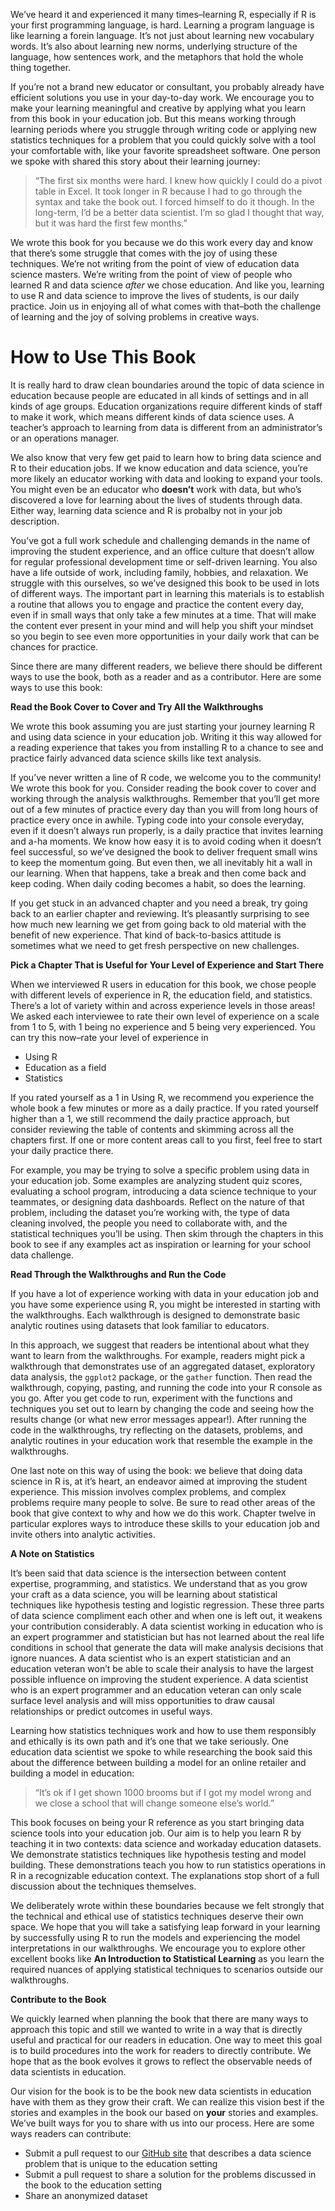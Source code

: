 We've heard it and experienced it many times--learning R, especially if R is your first programming language, is hard. Learning a program language is like learning a forein language. It's not just about learning new vocabulary words. It's also about learning new norms, underlying structure of the language, how sentences work, and the metaphors that hold the whole thing together. 

If you're not a brand new educator or consultant, you probably already have efficient solutions you use in your day-to-day work. We encourage you to make your learning meaningful and creative by applying what you learn from this book in your education job. But this means working through learning periods where you struggle through writing code or applying new statistics techniques for a problem that you could quickly solve with a tool your comfortable with, like your favorite spreadsheet software. One person we spoke with shared this story about their learning journey: 

>"The first six months were hard. I knew how quickly I could do a pivot table in Excel. It took longer in R because I had to go through the syntax and take the book out. I forced himself to do it though. In the long-term, I'd be a better data scientist. I'm so glad I thought that way, but it was hard the first few months."

We wrote this book for you because we do this work every day and know that there's some struggle that comes with the joy of using these techniques. We're not writing from the point of view of education data science masters. We're writing from the point of view of people who learned R and data science *after* we chose education. And like you, learning to use R and data science to improve the lives of students, is our daily practice. Join us in enjoying all of what comes with that--both the challenge of learning and the joy of solving problems in creative ways.

# How to Use This Book 

It is really hard to draw clean boundaries around the topic of data science in 
education because people are educated in all kinds of settings and in all kinds 
of age groups. Education organizations require different kinds of staff to 
make it work, which means different kinds of data science uses. A teacher's 
approach to learning from data is different from an administrator's or an 
operations manager.

We also know that very few get paid to learn how to bring data science and R to their education jobs. If we know education and data science, you're more likely an educator working with data and looking to expand your tools. You might even be an educator who **doesn't** work with data, but who's discovered a love for learning about the lives of students through data. Either way, learning data science and R is probalby not in your job description. 

You've got a full work schedule and challenging demands in the name of improving the student experience, and an office culture that doesn't allow for regular professional development time or self-driven learning. You also have a life outside of work, including family, hobbies, and relaxation. We struggle with this ourselves, so we've designed this book to be used in lots of different ways. The important part in learning this materials is to establish a routine that allows you to engage and practice the content every day, even if in small ways that only take a few minutes at a time. That will make the content ever present in your mind and will help you shift your mindset so you begin to see even more opportunities in your daily work that can be chances for practice. 

Since there are many different readers, we believe there should be 
different ways to use the book, both as a reader and as a contributor. Here are 
some ways to use this book:   

**Read the Book Cover to Cover and Try All the Walkthroughs**

We wrote this book assuming you are just starting your journey learning R and using data science in your education job. Writing it this way allowed for a reading experience that takes you from installing R to a chance to see and practice fairly advanced data science skills like text analysis. 

If you've never written a line of R code, we welcome you to the community! We wrote this book for you. Consider reading the book cover to cover and working through the analysis walkthroughs. Remember that you'll get more out of a few minutes of practice every day than you will from long hours of practice every once in awhile. Typing code into your console everyday, even if it doesn't always run properly, is a daily practice that invites learning and a-ha moments. We know how easy it is to avoid coding when it doesn't feel successful, so we've designed the book to deliver frequent small wins to keep the momentum going. But even then, we all inevitably hit a wall in our learning. When that happens, take a break and then come back and keep coding. When daily coding becomes a habit, so does the learning.  

If you get stuck in an advanced chapter and you need a break, try going back to an earlier chapter and reviewing. It's pleasantly surprising to see how much new learning we get from going back to old material with the benefit of new experience. That kind of back-to-basics attitude is sometimes what we need to get fresh perspective on new challenges. 

**Pick a Chapter That is Useful for Your Level of Experience and Start There** 

When we interviewed R users in education for this book, we chose people with different levels of experience in R, the education field, and statistics. There's a lot of variety within and across experience levels in those areas! We asked each interviewee to rate their own level of experience on a scale from 1 to 5, with 1 being no experience and 5 being very experienced. You can try this now--rate your level of experience in  

 - Using R  
 - Education as a field  
 - Statistics  

If you rated yourself as a 1 in Using R, we recommend you experience the whole book a few minutes or more as a daily practice. If you rated yourself higher than a 1, we still recommend the daily practice approach, but consider reviewing the table of contents and skimming across all the chapters first. If one or more content areas call to you first, feel free to start your daily practice there. 

For example, you may be trying to solve a specific problem using data in your education job. Some examples are analyzing student quiz scores, evaluating a school program, introducing a data science technique to your teammates, or designing data dashboards. Reflect on the nature of that problem, including the dataset you're working with, the type of data cleaning involved, the people you need to collaborate with, and the statistical techniques you'll be using. Then skim through the chapters in this book to see if any examples act as inspiration or learning for your school data challenge.

**Read Through the Walkthroughs and Run the Code**

If you have a lot of experience working with data in your education job and you have some experience using R, you might be interested in starting with the walkthroughs. Each walkthrough is designed to demonstrate basic analytic routines using datasets that look familiar to educators. 

In this approach, we suggest that readers be intentional about what they want to learn from the walkthroughs. For example, readers might pick a walkthrough that demonstrates use of an aggregated dataset, exploratory data analysis, the `ggplot2` package, or the `gather` function. Then read the walkthrough, copying, pasting, and running the code into your R console as you go. After you get code to run, experiment with the functions and techniques you set out to learn by changing the code and seeing how the results change (or what new error messages appear!). After running the code in the walkthroughs, try reflecting on the datasets, problems, and analytic routines in your education work that resemble the example in the walkthroughs. 

One last note on this way of using the book: we believe that doing data science in R is, at it's heart, an endeavor aimed at improving the student experience. This mission involves complex problems, and complex problems require many people to solve. Be sure to read other areas of the book that give context to why and how we do this work. Chapter twelve in particular explores ways to introduce these skills to your education job and invite others into analytic activities. 

**A Note on Statistics**

It's been said that data science is the intersection between content expertise, programming, and statistics. We understand that as you grow your craft as a data science, you will be learning about statistical techniques like hypothesis testing and logistic regression. These three parts of data science compliment each other and when one is left out, it weakens your contribution considerably. A data scientist working in education who is an expert programmer and statistician but has not learned about the real life conditions in school that generate the data will make analysis decisions that ignore nuances. A data scientist who is an expert statistician and an education veteran won't be able to scale their analysis to have the largest possible influence on improving the student experience. A data scientist who is an expert programmer and an education veteran can only scale surface level analysis and will miss opportunities to draw causal relationships or predict outcomes in useful ways. 

Learning how statistics techniques work and how to use them responsibly and ethically is its own path and it's one that we take seriously. One education data scientist we spoke to while researching the book said this about the difference between building a model for an online retailer and building a model in education: 

>"It’s ok if I get shown 1000 brooms but if I got my model wrong and we close a school that will change someone else’s world." 

This book focuses on being your R reference as you start bringing data science tools into your education job. Our aim is to help you learn R by teaching it in two contexts: data science and workaday education datasets. We demonstrate statistics techniques like hypothesis testing and model building. These demonstrations teach you how to run statistics operations in R in a recognizable education context. The explanations stop short of a full discussion about the techniques themselves. 

We deliberately wrote within these boundaries because we felt strongly that the technical and ethical use of statistics techniques deserve their own space. We hope that you will take a satisfying leap forward in your learning by successfully using R to run the models and experiencing the model interpretations in our walkthroughs. We encourage you to explore other excellent books like **An Introduction to Statistical Learning** as you learn the required nuances of applying statistical techniques to scenarios outside our walkthroughs. 

**Contribute to the Book**

We quickly learned when planning the book that there are many ways to approach 
this topic and still we wanted to write in a way that is directly useful and 
practical for our readers in education. One way to meet this goal is to build 
procedures into the work for readers to directly contribute. We hope that as the 
book evolves it grows to reflect the observable needs of data scientists in 
education.

Our vision for the book is to be the book new data scientists in education have with them as they grow their craft. We can realize this vision best if the stories and examples in the book our based on **your** stories and examples. We've built ways for you to share with us into our process. Here are some ways readers can contribute: 

 - Submit a pull request to our 
 [GitHub site](https://github.com/jrosen48/data-science-in-education) that 
 describes a data science problem that is unique to the education setting 
 - Submit a pull request to share a solution for the problems discussed in the 
 book
 to the education setting
 - Share an anonymized dataset 